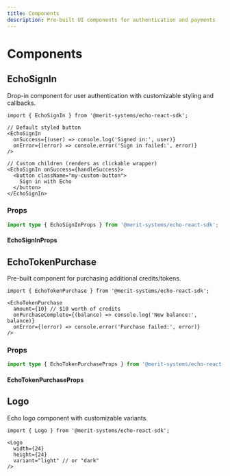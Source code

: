 ```yaml
---
title: Components
description: Pre-built UI components for authentication and payments
---
```


# Components

## EchoSignIn

Drop-in component for user authentication with customizable styling and callbacks.

```tsx
import { EchoSignIn } from '@merit-systems/echo-react-sdk';

// Default styled button
<EchoSignIn 
  onSuccess={(user) => console.log('Signed in:', user)}
  onError={(error) => console.error('Sign in failed:', error)}
/>

// Custom children (renders as clickable wrapper)
<EchoSignIn onSuccess={handleSuccess}>
  <button className="my-custom-button">
    Sign in with Echo
  </button>
</EchoSignIn>
```

### Props

```typescript
import type { EchoSignInProps } from '@merit-systems/echo-react-sdk';
```

#### EchoSignInProps

<AutoTypeTable 
  path="../echo-react-sdk/src/types/index.ts" 
  name="EchoSignInProps" 
/>


## EchoTokenPurchase

Pre-built component for purchasing additional credits/tokens.

```tsx
import { EchoTokenPurchase } from '@merit-systems/echo-react-sdk';

<EchoTokenPurchase 
  amount={10} // $10 worth of credits
  onPurchaseComplete={(balance) => console.log('New balance:', balance)}
  onError={(error) => console.error('Purchase failed:', error)}
/>
```

### Props

```typescript
import type { EchoTokenPurchaseProps } from '@merit-systems/echo-react-sdk';
```

#### EchoTokenPurchaseProps

<AutoTypeTable 
  path="../echo-react-sdk/src/types/index.ts" 
  name="EchoTokenPurchaseProps" 
/>


## Logo

Echo logo component with customizable variants.

```tsx
import { Logo } from '@merit-systems/echo-react-sdk';

<Logo 
  width={24} 
  height={24} 
  variant="light" // or "dark"
/>
```

